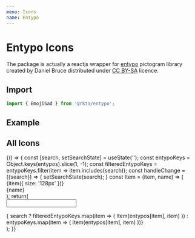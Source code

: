 ```yaml
---
menu: Icons
name: Entypo
---
```



# Entypo Icons

The package is actually a reactjs wrapper for [entypo](http://www.entypo.com/) pictogram library created by Daniel Bruce distributed under [CC BY-SA](https://creativecommons.org/licenses/by-sa/3.0/) licence.

## Import

```javascript
import { EmojiSad } from '@rkta/entypo';
```

## Example

<Playground>
  <EmojiSad size={48} />
</Playground>

## All Icons


<Playground>
  {() => {
    const [search, setSearchState] = useState('');
    const entypoKeys = Object.keys(entypos).slice(1, -1);
    const filteredEntypoKeys = entypoKeys.filter(item => item.includes(search));
    const handleChange = ({search}) => {
      setSearchState(search);
    }
    const Item = (item, name) => (
      <Paper name="Test" style={{width: '150px', height: '150px', display: 'flex', flexDirection: 'column', justifyContent: 'center', alignItems: 'center', marginLeft: '80px', marginBottom: '15px'}} key={name}>
        {item({ size: '128px' })}
        <div style={{ display: 'flex', justifyContent: 'center', alignItems: 'center' }}>
          <Text element="h1" subtitle2>{name}</Text>
        </div>
      </Paper>
    );
    return(
      <Fragment>
        <div style={{display: 'flex', width: '100%', justifyContent: 'center', alignItems: 'center', marginBottom: '40px'}}>
        <Form onFormChange={handleChange}>
          <Input name="search" onChange={handleChange} caption="Поиск иконки" outline="1px"/>
        </Form>
        </div>
        <div style={{display: 'flex', flexWrap: 'wrap', width: '100%', justifyContent: 'center'}}>
          { search ? filteredEntypoKeys.map(item => ( 
            Item(entypos[item], item)
          )) : entypoKeys.map(item => ( 
            Item(entypos[item], item)
          ))}
        </div>
      </Fragment>
    );
  }}
</Playground>